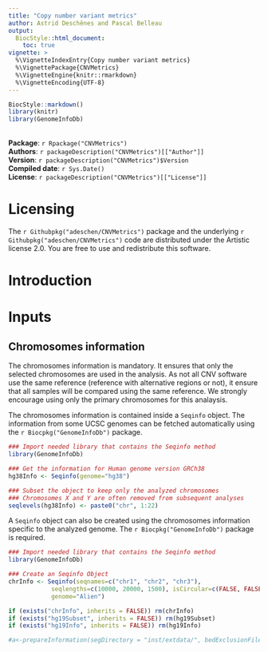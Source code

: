 ```yaml
---
title: "Copy number variant metrics"
author: Astrid Deschênes and Pascal Belleau
output:
  BiocStyle::html_document:
    toc: true
vignette: >
  %\VignetteIndexEntry{Copy number variant metrics}
  %\VignettePackage{CNVMetrics}
  %\VignetteEngine{knitr::rmarkdown}
  %\VignetteEncoding{UTF-8}
---
```


```r
BiocStyle::markdown()
library(knitr)
library(GenomeInfoDb)

```

<br />
**Package**: `r Rpackage("CNVMetrics")`<br />
**Authors**: `r packageDescription("CNVMetrics")[["Author"]]`<br />
**Version**: `r packageDescription("CNVMetrics")$Version`<br />
**Compiled date**: `r Sys.Date()`<br />
**License**: `r packageDescription("CNVMetrics")[["License"]]`<br />


# Licensing 

The `r Githubpkg("adeschen/CNVMetrics")` package and the underlying 
`r Githubpkg("adeschen/CNVMetrics")` code are distributed under the 
Artistic license 2.0. You are free to use and redistribute this software. 

# Introduction



# Inputs

## Chromosomes information 

The chromosomes information is mandatory. It ensures that only the selected
chromosomes are used in the analysis. As not all CNV software use the same
reference (reference with alternative regions or not), it ensure that
all samples will be compared using the same reference. We strongly encourage 
using only the primary chromosomes for this analaysis.

The chromosomes information is contained inside a `Seqinfo` object. The 
information from some UCSC genomes can be fetched automatically using
the `r Biocpkg("GenomeInfoDb")` package. 

```r
### Import needed library that contains the Seqinfo method
library(GenomeInfoDb)

### Get the information for Human genome version GRCh38
hg38Info <- Seqinfo(genome="hg38")

### Subset the object to keep only the analyzed chromosomes
### Chromosomes X and Y are often removed from subsequent analyses
seqlevels(hg38Info) <- paste0("chr", 1:22)
```

A `Seqinfo` object can also be created using the chromosomes information 
specific to the analyzed genome. The `r Biocpkg("GenomeInfoDb")` package is
required.

```r
### Import needed library that contains the Seqinfo method
library(GenomeInfoDb)

### Create an Seqinfo Object
chrInfo <- Seqinfo(seqnames=c("chr1", "chr2", "chr3"),
            seqlengths=c(10000, 20000, 1500), isCircular=c(FALSE, FALSE, FALSE),
            genome="Alien")
```

```r
if (exists("chrInfo", inherits = FALSE)) rm(chrInfo)
if (exists("hg19Subset", inherits = FALSE)) rm(hg19Subset)
if (exists("hg19Info", inherits = FALSE)) rm(hg19Info)
```



```r
#a<-prepareInformation(segDirectory = "inst/extdata/", bedExclusionFile = "inst/extdata/exclusion.bed", segmentWithHeader = FALSE, chrInfo = hg38Info)

```

